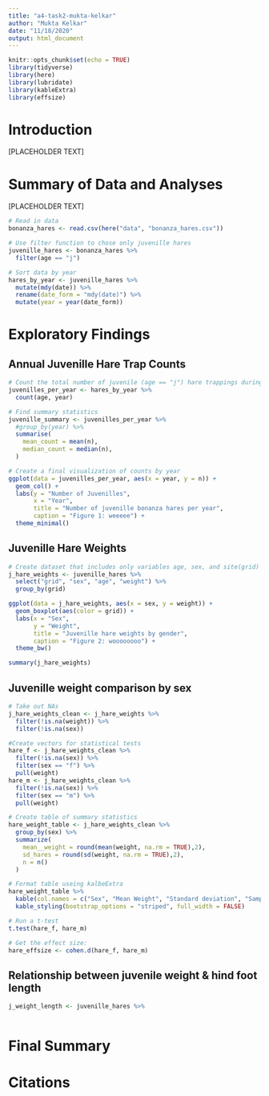 ```yaml
---
title: "a4-task2-mukta-kelkar"
author: "Mukta Kelkar"
date: "11/18/2020"
output: html_document
---
```


```r
knitr::opts_chunk$set(echo = TRUE)
library(tidyverse)
library(here)
library(lubridate)
library(kableExtra)
library(effsize)
```

# Introduction

[PLACEHOLDER TEXT]

# Summary of Data and Analyses

[PLACEHOLDER TEXT]

```r
# Read in data
bonanza_hares <- read.csv(here("data", "bonanza_hares.csv"))

# Use filter function to chose only juvenille hares
juvenille_hares <- bonanza_hares %>% 
  filter(age == "j")

# Sort data by year
hares_by_year <- juvenille_hares %>% 
  mutate(mdy(date)) %>% 
  rename(date_form = "mdy(date)") %>% 
  mutate(year = year(date_form))
```

# Exploratory Findings

## Annual Juvenille Hare Trap Counts

```r
# Count the total number of juvenile (age == "j") hare trappings during each year of the study
juvenilles_per_year <- hares_by_year %>% 
  count(age, year)

# Find summary statistics
juvenille_summary <- juvenilles_per_year %>% 
  #group_by(year) %>% 
  summarise(
    mean_count = mean(n),
    median_count = median(n),
  )

# Create a final visualization of counts by year
ggplot(data = juvenilles_per_year, aes(x = year, y = n)) +
  geom_col() +
  labs(y = "Number of Juvenilles",
       x = "Year",
       title = "Number of juvenille bonanza hares per year",
       caption = "Figure 1: weeeee") +
  theme_minimal()

```

## Juvenille Hare Weights

```r
# Create dataset that includes only variables age, sex, and site(grid)
j_hare_weights <- juvenille_hares %>% 
  select("grid", "sex", "age", "weight") %>% 
  group_by(grid)

ggplot(data = j_hare_weights, aes(x = sex, y = weight)) +
  geom_boxplot(aes(color = grid)) +
  labs(x = "Sex",
       y = "Weight",
       title = "Juvenille hare weights by gender",
       caption = "Figure 2: woooooooo") +
  theme_bw()

summary(j_hare_weights)
```

## Juvenille weight comparison by sex

```r
# Take out NAs
j_hare_weights_clean <- j_hare_weights %>%
  filter(!is.na(weight)) %>%
  filter(!is.na(sex))

#Create vectors for statistical tests
hare_f <- j_hare_weights_clean %>%
  filter(!is.na(sex)) %>%
  filter(sex == "f") %>%
  pull(weight)
hare_m <- j_hare_weights_clean %>%
  filter(!is.na(sex)) %>%
  filter(sex == "m") %>%
  pull(weight)

# Create table of summary statistics
hare_weight_table <- j_hare_weights_clean %>% 
  group_by(sex) %>% 
  summarize(
    mean__weight = round(mean(weight, na.rm = TRUE),2),
    sd_hares = round(sd(weight, na.rm = TRUE),2),
    n = n()
  )

# Format table useing kalbeExtra
hare_weight_table %>% 
  kable(col.names = c("Sex", "Mean Weight", "Standard deviation", "Sample size")) %>% 
  kable_styling(bootstrap_options = "striped", full_width = FALSE)

# Run a t-test
t.test(hare_f, hare_m)

# Get the effect size: 
hare_effsize <- cohen.d(hare_f, hare_m)
```


## Relationship between juvenile weight & hind foot length

```r
j_weight_length <- juvenille_hares %>% 
  
```


# Final Summary 

# Citations